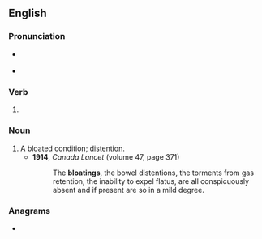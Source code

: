 ==English==

===Pronunciation===
* {{a|RP}} {{IPA|/ˈbləʊtɪŋ/|lang=en}}
* {{a|GenAm}} {{IPA|/ˈbloʊtɪŋ/|lang=en}}

===Verb===
{{head|en|present participle}}

# {{present participle of|bloat|lang=en|nocat=1}}

===Noun===
{{en-noun}}

# A bloated condition; [[distention]].
#* '''1914''', ''Canada Lancet'' (volume 47, page 371)
#*: The '''bloatings''', the bowel distentions, the torments from gas retention, the inability to expel flatus, are all conspicuously absent and if present are so in a mild degree.

===Anagrams===
* {{anagrams|en|bog Latin|obligant}}